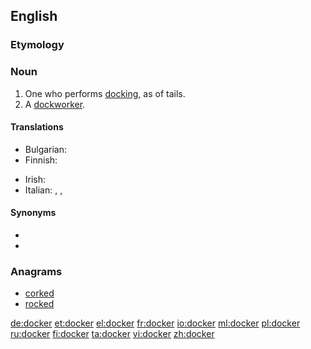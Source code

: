 ==English==

===Etymology===
{{suffix|dock|er}}

===Noun===
{{en-noun}}

# One who performs [[docking]], as of tails.
# A [[dockworker]].

====Translations====
{{trans-top}}
* Bulgarian: {{t|bg|докер|m}}
* Finnish: {{t+|fi|ahtaaja}}
{{trans-mid}}
* Irish: {{t-|ga|dugaire|m|xs=Irish}}
* Italian: {{t-|it|portuale|m}}, {{t-|it|scaricatore|m}}, {{t-|it|scaricatore di porto|m}}
{{trans-bottom}}

====Synonyms====
* {{l|en|longshoreman}}
* {{l|en|stevedore}}

===Anagrams===
* [[corked#English|corked]]
* [[rocked#English|rocked]]

[[de:docker]]
[[et:docker]]
[[el:docker]]
[[fr:docker]]
[[io:docker]]
[[ml:docker]]
[[pl:docker]]
[[ru:docker]]
[[fi:docker]]
[[ta:docker]]
[[vi:docker]]
[[zh:docker]]